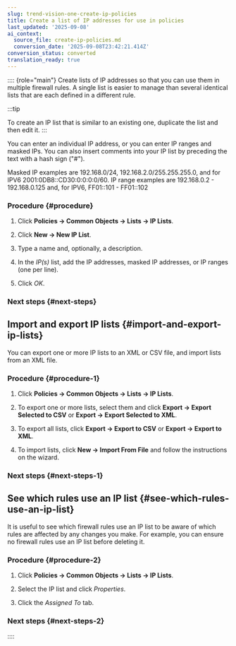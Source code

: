 ```yaml
---
slug: trend-vision-one-create-ip-policies
title: Create a list of IP addresses for use in policies
last_updated: '2025-09-08'
ai_context:
  source_file: create-ip-policies.md
  conversion_date: '2025-09-08T23:42:21.414Z'
conversion_status: converted
translation_ready: true
---
```


:::: {role="main"}
Create lists of IP addresses so that you can use them in multiple firewall rules. A single list is easier to manage than several identical lists that are each defined in a different rule.

:::tip

To create an IP list that is similar to an existing one, duplicate the list and then edit it.
:::

You can enter an individual IP address, or you can enter IP ranges and masked IPs. You can also insert comments into your IP list by preceding the text with a hash sign ("#").

Masked IP examples are 192.168.0/24, 192.168.2.0/255.255.255.0, and for IPV6 2001:0DB8::CD30:0:0:0:0/60. IP range examples are 192.168.0.2 - 192.168.0.125 and, for IPV6, FF01::101 - FF01::102

### Procedure {#procedure}

1.  Click **Policies → Common Objects → Lists → IP Lists**.

2.  Click **New → New IP List**.

3.  Type a name and, optionally, a description.

4.  In the *IP(s)* list, add the IP addresses, masked IP addresses, or IP ranges (one per line).

5.  Click *OK*.

### Next steps {#next-steps}

## Import and export IP lists {#import-and-export-ip-lists}

You can export one or more IP lists to an XML or CSV file, and import lists from an XML file.

### Procedure {#procedure-1}

1.  Click **Policies → Common Objects → Lists → IP Lists**.

2.  To export one or more lists, select them and click **Export → Export Selected to CSV** or **Export → Export Selected to XML**.

3.  To export all lists, click **Export → Export to CSV** or **Export → Export to XML**.

4.  To import lists, click **New → Import From File** and follow the instructions on the wizard.

### Next steps {#next-steps-1}

## See which rules use an IP list {#see-which-rules-use-an-ip-list}

It is useful to see which firewall rules use an IP list to be aware of which rules are affected by any changes you make. For example, you can ensure no firewall rules use an IP list before deleting it.

### Procedure {#procedure-2}

1.  Click **Policies → Common Objects → Lists → IP Lists**.

2.  Select the IP list and click *Properties*.

3.  Click the *Assigned To* tab.

### Next steps {#next-steps-2}
::::
